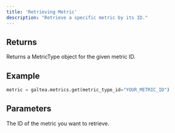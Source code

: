 ```yaml
---
title: 'Retrieving Metric'
description: "Retrieve a specific metric by its ID."
---
```


## Returns
Returns a MetricType object for the given metric ID.

## Example
```python
metric = galtea.metrics.get(metric_type_id="YOUR_METRIC_ID")
```

## Parameters
<ResponseField name="metric_type_id" type="string" required>
  The ID of the metric you want to retrieve.
</ResponseField>
